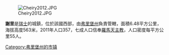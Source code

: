 [[Image:Cheiry2012.JPG|right]]

'''謝里'''是[[瑞士|瑞士]]的城鎮，位於該國西部，由[[弗里堡州|弗里堡州]]負責管轄，面積6.48平方公里，海拔高度563米，2011年人口357，七成人口信奉[[羅馬天主教|羅馬天主教]]，人口密度每平方公里55人。

{{Switzerland-geo-stub}}
[[Category:弗里堡州的市镇|Category:弗里堡州的市镇]]